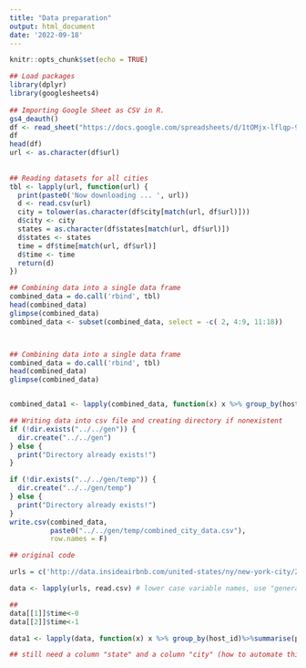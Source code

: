 ```yaml
---
title: "Data preparation"
output: html_document
date: '2022-09-18'
---
```


```r
knitr::opts_chunk$set(echo = TRUE)
```

```r
## Load packages
library(dplyr)
library(googlesheets4)
 
## Importing Google Sheet as CSV in R.
gs4_deauth()
df <- read_sheet("https://docs.google.com/spreadsheets/d/1tOMjx-lflqp-9XC1iGc9tdBIfK-nrOdlsLnFGgLFdVA/edit#gid=0")
df
head(df)
url <- as.character(df$url)
 
 
## Reading datasets for all cities
tbl <- lapply(url, function(url) {
  print(paste0('Now downloading ... ', url))
  d <- read.csv(url)
  city = tolower(as.character(df$city[match(url, df$url)]))
  d$city <- city
  states = as.character(df$states[match(url, df$url)])
  d$states <- states
  time = df$time[match(url, df$url)]
  d$time <- time
  return(d)
})
```


```r
## Combining data into a single data frame
combined_data = do.call('rbind', tbl)
head(combined_data)
glimpse(combined_data)
combined_data <- subset(combined_data, select = -c( 2, 4:9, 11:18))
```
```r

```

```r

```

```r
## Combining data into a single data frame
combined_data = do.call('rbind', tbl)
head(combined_data)
glimpse(combined_data)


combined_data1 <- lapply(combined_data, function(x) x %>% group_by(host_id)%>%summarise(price,time,city, states)) %>% bind_rows()

## Writing data into csv file and creating directory if nonexistent
if (!dir.exists("../../gen")) {
  dir.create("../../gen")
} else {
  print("Directory already exists!")
}

if (!dir.exists("../../gen/temp")) {
  dir.create("../../gen/temp")
} else {
  print("Directory already exists!")
}
write.csv(combined_data,
          paste0("../../gen/temp/combined_city_data.csv"),
          row.names = F)

```




```r
## original code

urls = c('http://data.insideairbnb.com/united-states/ny/new-york-city/2022-06-03/visualisations/listings.csv', 'http://data.insideairbnb.com/united-states/ny/new-york-city/2022-09-07/visualisations/listings.csv')

data <- lapply(urls, read.csv) # lower case variable names, use "general variable names" (e.g., df, data)
```

```r
##
data[[1]]$time<-0
data[[2]]$time<-1

data1 <- lapply(data, function(x) x %>% group_by(host_id)%>%summarise(price,time)) %>% bind_rows()

## still need a column "state" and a column "city" (how to automate this process?)
```


```r

```

